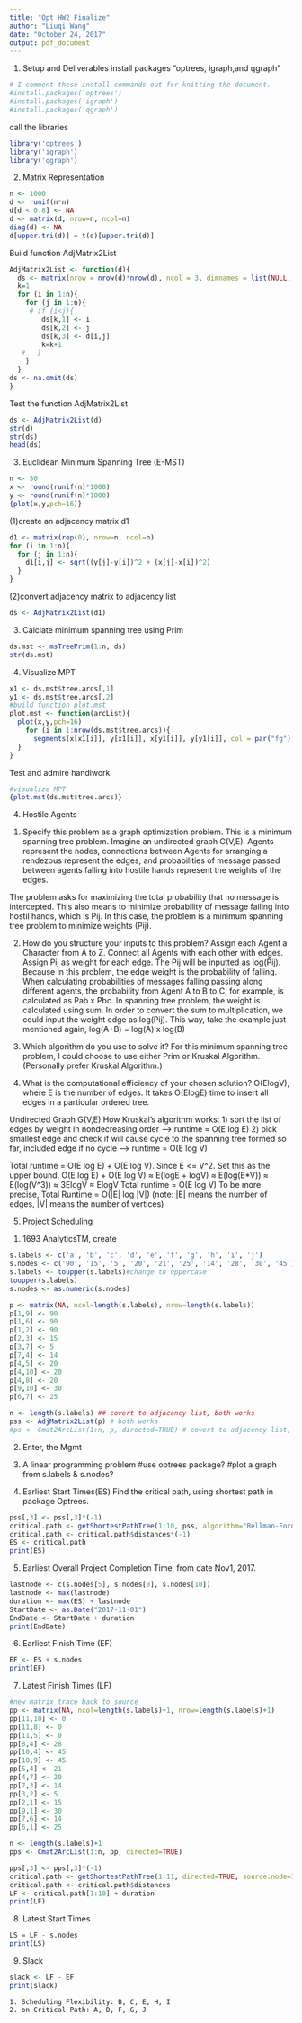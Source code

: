 ---
title: "Opt HW2 Finalize"
author: "Liuqi Wang"
date: "October 24, 2017"
output: pdf_document
---

1. Setup and Deliverables
install packages "optrees, igraph,and qgraph"
```{r}
# I comment these install commands out for knitting the document.
#install.packages('optrees')
#install.packages('igraph')
#install.packages('qgraph')
```
call the libraries
```{r}
library('optrees')
library('igraph')
library('qgraph')
```

2. Matrix Representation
```{r}
n <- 1000
d <- runif(n*n)
d[d < 0.8] <- NA
d <- matrix(d, nrow=n, ncol=n)
diag(d) <- NA
d[upper.tri(d)] = t(d)[upper.tri(d)]
```
Build function AdjMatrix2List
```{r}
AdjMatrix2List <- function(d){
  ds <- matrix(nrow = nrow(d)*nrow(d), ncol = 3, dimnames = list(NULL, c("head", "tail", "weight")))
  k=1
  for (i in 1:n){
    for (j in 1:n){
     # if (i<j){
        ds[k,1] <- i
        ds[k,2] <- j
        ds[k,3] <- d[i,j]
        k=k+1
   #   }
    }
  }
ds <- na.omit(ds)
}
```
Test the function AdjMatrix2List
```{r}
ds <- AdjMatrix2List(d)
str(d)
str(ds)
head(ds)
```

3. Euclidean Minimum Spanning Tree (E-MST)
```{r}
n <- 50
x <- round(runif(n)*1000)
y <- round(runif(n)*1000)
{plot(x,y,pch=16)}
```

(1)create an adjacency matrix d1
```{r}
d1 <- matrix(rep(0), nrow=n, ncol=n)
for (i in 1:n){
  for (j in 1:n){
    d1[i,j] <- sqrt((y[j]-y[i])^2 + (x[j]-x[i])^2)
  }
}
```

(2)convert adjacency matrix to adjacency list
```{r}
ds <- AdjMatrix2List(d1)
```

(3) Calclate minimum spanning tree using Prim 
```{r}
ds.mst <- msTreePrim(1:n, ds)
str(ds.mst)
```

(4) Visualize MPT
```{r}
x1 <- ds.mst$tree.arcs[,1]
y1 <- ds.mst$tree.arcs[,2]
#build function plot.mst
plot.mst <- function(arcList){
  plot(x,y,pch=16)
    for (i in 1:nrow(ds.mst$tree.arcs)){
      segments(x[x1[i]], y[x1[i]], x[y1[i]], y[y1[i]], col = par("fg"), lty = par("lty"))
  }
}
```
Test and admire handiwork
```{r}
#visualize MPT
{plot.mst(ds.mst$tree.arcs)}
```

4. Hostile Agents
(1) Specify this problem as a graph optimization problem.
This is a minimum spanning tree problem. Imagine an undirected graph G(V,E). Agents represent the nodes, connections between Agents for arranging a rendezous represent the edges, and probabilities of message passed between agents falling into hostile hands represent the weights of the edges. 

The problem asks for maximizing the total probability that no message is intercepted. This also means to minimize probability of message failing into hostil hands, which is Pij. In this case, the problem is a minimum spanning tree problem to minimize weights (Pij). 

(2) How do you structure your inputs to this problem?
Assign each Agent a Character from A to Z.
Connect all Agents with each other with edges. 
Assign Pij as weight for each edge. The Pij will be inputted as log(Pij). 
Because in this problem, the edge weight is the probability of falling. When calculating probabilities of messages falling passing along different agents, the probability from Agent A to B to C, for example, is calculated as Pab x Pbc. In spanning tree problem, the weight is calculated using sum. In order to convert the sum to multiplication, we could input the weight edge as log(Pij). This way, take the example just mentioned again, log(A+B) = log(A) x log(B)

(3) Which algorithm do you use to solve it?
For this minimum spanning tree problem, I could choose to use either Prim or Kruskal Algorithm. 
(Personally prefer Kruskal Algorithm.)

(4) What is the computational efficiency of your chosen solution?
O(ElogV), where E is the number of edges. It takes O(ElogE) time to insert all edges in a particular ordered tree. 

Undirected Graph G(V,E)
How Kruskal's algorithm works: 
  1) sort the list of edges by weight in nondecreasing order --> runtime = O(E log E)
  2) pick smallest edge and check if will cause cycle to the spanning tree formed so far, included edge if no cycle --> runtime = O(E log V)

  Total runtime = O(E log E) + O(E log V).
  Since E <= V^2. Set this as the upper bound.
    O(E log E) + O(E log V)
    $\approx$ E(logE + logV)
    $\approx$ E(log(E*V))
    $\approx$ E(log(V^3))
    $\approx$ 3ElogV
    $\approx$ ElogV
  Total runtime = O(E log V)
  To be more precise, Total Runtime = O(|E| log |V|)
  (note: |E| means the number of edges, |V| means the number of vertices)

5. Project Scheduling
(1) 1693 AnalyticsTM, create 
```{r}
s.labels <- c('a', 'b', 'c', 'd', 'e', 'f', 'g', 'h', 'i', 'j')
s.nodes <- c('90', '15', '5', '20', '21', '25', '14', '28', '30', '45')
s.labels <- toupper(s.labels)#change to uppercase
toupper(s.labels)
s.nodes <- as.numeric(s.nodes)

p <- matrix(NA, ncol=length(s.labels), nrow=length(s.labels))
p[1,9] <- 90
p[1,6] <- 90
p[1,2] <- 90
p[2,3] <- 15
p[3,7] <- 5
p[7,4] <- 14
p[4,5] <- 20
p[4,10] <- 20
p[4,8] <- 20
p[9,10] <- 30
p[6,7] <- 25

n <- length(s.labels) ## covert to adjacency list, both works 
pss <- AdjMatrix2List(p) # both works
#ps <- Cmat2ArcList(1:n, p, directed=TRUE) # covert to adjacency list, both works 
```
(2) Enter, the Mgmt

(3) A linear programming problem 
#use optrees package?
#plot a graph from s.labels & s.nodes?

(4) Earliest Start Times(ES)
Find the critical path, using shortest path in package Optrees. 
```{r}
pss[,3] <- pss[,3]*(-1)
critical.path <- getShortestPathTree(1:10, pss, algorithm="Bellman-Ford")
critical.path <- critical.path$distances*(-1)
ES <- critical.path
print(ES)
```

(5) Earliest Overall Project Completion Time, from date Nov1, 2017.
```{r}
lastnode <- c(s.nodes[5], s.nodes[8], s.nodes[10])
lastnode <- max(lastnode)
duration <- max(ES) + lastnode
StartDate <- as.Date("2017-11-01")
EndDate <- StartDate + duration
print(EndDate)
```

(6) Earliest Finish Time (EF)
```{r}
EF <- ES + s.nodes
print(EF)
```

(7) Latest Finish Times (LF)
```{r}
#new matrix trace back to source
pp <- matrix(NA, ncol=length(s.labels)+1, nrow=length(s.labels)+1)
pp[11,10] <- 0
pp[11,8] <- 0
pp[11,5] <- 0
pp[8,4] <- 28
pp[10,4] <- 45
pp[10,9] <- 45
pp[5,4] <- 21
pp[4,7] <- 20
pp[7,3] <- 14
pp[3,2] <- 5
pp[2,1] <- 15
pp[9,1] <- 30
pp[7,6] <- 14
pp[6,1] <- 25

n <- length(s.labels)+1
pps <- Cmat2ArcList(1:n, pp, directed=TRUE)

pps[,3] <- pps[,3]*(-1)
critical.path <- getShortestPathTree(1:11, directed=TRUE, source.node=11, pps, algorithm="Bellman-Ford")
critical.path <- critical.path$distances
LF <- critical.path[1:10] + duration
print(LF)
```

(8) Latest Start Times
```{r}
LS = LF - s.nodes
print(LS)
```

(9) Slack
```{r}
slack <- LF - EF
print(slack)
```
    1. Scheduling Flexibility: B, C, E, H, I
    2. on Critical Path: A, D, F, G, J






